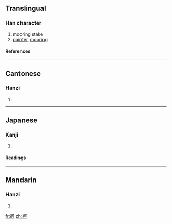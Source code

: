 ==Translingual==
===Han character===
{{Han char|rn=90|rad=爿|as=05|sn=9|four=2722<sub>0</sub>|canj=女一一弓口 (VMMNR)}}
# mooring stake
# [[painter]], [[mooring]]
====References====
{{Han ref|kx=0691.190|dkj=19767|dj=1104.160|hdz=42374.080|uh=7241|ud=29249|bh=CFB7|bd=53175}}

----
==Cantonese==
===Hanzi===
{{yue-hanzi|jyut=|y=go1, o1}}
# {{defn|Cantonese}}

----
==Japanese==
===Kanji===
{{ja-kanji|grade=|rs=爿05}}
# {{defn|Japanese}} 
====Readings====
{{ja-readings|on=[[か]] (ka)|kun=[[くい]] (kui)}}

----
==Mandarin==
===Hanzi===
{{cmn-hanzi|pin=[[gē]] (ge1)|wg=ko<sup>1</sup>}}
# {{defn|Mandarin}}

[[fr:牁]]
[[zh:牁]]